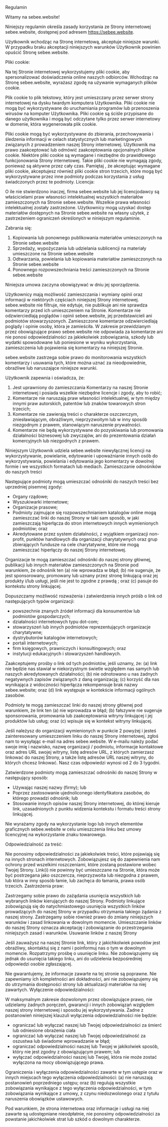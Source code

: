 Regulamin

Witamy na sebee.website!

Niniejszy regulamin określa zasady korzystania ze Strony internetowej sebee.website, dostępnej pod adresem https://sebee.website.

Użytkownik wchodząc na Stronę internetową, akceptuje niniejsze warunki. W przypadku braku akceptacji niniejszych warunków Użytkownik powinien opuścić Stronę sebee.website.

Pliki cookie:

Na tej Stronie internetowej wykorzystujemy pliki cookie, aby spersonalizować doświadczenia online naszych odbiorców. Wchodząc na Stronę sebee.website, wyrażasz zgodę na używanie wymaganych plików cookie.

Plik cookie to plik tekstowy, który jest umieszczany przez serwer strony internetowej na dysku twardym komputera Użytkownika. Pliki cookie nie mogą być wykorzystywane do uruchamiania programów lub przenoszenia wirusów na komputer Użytkownika. Pliki cookie są ściśle przypisane do danego użytkownika i mogą być odczytane tylko przez serwer internetowy w domenie, która wygenerowała plik cookie.

Pliki cookie mogą być wykorzystywane do zbierania, przechowywania i śledzenia informacji w celach statystycznych lub marketingowych związanych z prowadzeniem naszej Strony internetowej. Użytkownik ma prawo zaakceptować lub odmówić zaakceptowania opcjonalnych plików cookie. Niektóre pliki cookie są wymagane i niezbędne do prawidłowego funkcjonowania Strony internetowej. Takie pliki cookie nie wymagają zgody, ponieważ są aktywne przez cały czas. Pamiętaj , że akceptując wymagane pliki cookie, akceptujesz również pliki cookie stron trzecich, które mogą być wykorzystywane przez inne podmioty podczas korzystania z usług świadczonych przez te podmioty.
Licencja:

O ile nie stwierdzono inaczej, firma sebee.website lub jej licencjodawcy są właścicielami praw własności intelektualnej wszystkich materiałów zamieszczonych na Stronie sebee.website. Wszelkie prawa własności intelektualnej zostały zastrzeżone. Użytkownicy mogą uzyskać dostęp materiałów dostępnych na Stronie sebee.website na własny użytek, z zastrzeżeniem ograniczeń określonych w niniejszym regulaminie.

Zabrania się:

1.  Kopiowania lub ponownego publikowania materiałów umieszczonych na Stronie sebee.website
1.  Sprzedaży, wypożyczania lub udzielania sublicencji na materiały umieszczone na Stronie sebee.website
1.  Odtwarzania, powielania lub kopiowania materiałów zamieszczonych na Stronie sebee.website
1.  Ponownego rozpowszechniania treści zamieszczonych na Stronie sebee.website

Niniejsza umowa zaczyna obowiązywać w dniu jej sporządzenia.

Użytkownicy mają możliwość zamieszczania i wymiany opinii oraz informacji w niektórych częściach niniejszej Strony internetowej. sebee.website nie filtruje, nie edytuje, nie publikuje ani nie sprawdza komentarzy przed ich umieszczeniem na Stronie. Komentarze nie odzwierciedlają poglądów i opinii sebee.website, jej przedstawicieli ani podmiotów stowarzyszonych. Zamieszczone komentarze odzwierciedlają poglądy i opinie osoby, która je zamieściła. W zakresie przewidzianym przez obowiązujące prawo sebee.website nie odpowiada za komentarze ani nie ponosi odpowiedzialności za jakiekolwiek zobowiązania, szkody lub wydatki spowodowane lub poniesione w wyniku wykorzystania, zamieszczenia lub pojawienia się komentarzy na niniejszej Stronie.

sebee.website zastrzega sobie prawo do monitorowania wszystkich komentarzy i usuwania tych, które można uznać za nieodpowiednie, obraźliwe lub naruszające niniejsze warunki.

Użytkownik zapewnia i oświadcza, że:

1.    Jest uprawniony do zamieszczania Komentarzy na naszej Stronie internetowej i posiada wszelkie niezbędne licencje i zgody, aby to robić;
1.    Komentarze nie naruszają praw własności intelektualnej, w tym między innymi praw autorskich, patentów lub znaków towarowych stron trzecich;
1.    Komentarze nie zawierają treści o charakterze oszczerczym, zniesławiającym, obraźliwym, nieprzyzwoitym lub w inny sposób niezgodnym z prawem, stanowiącym naruszenie prywatności.
1.    Komentarze nie będą wykorzystywane do pozyskiwania lub promowania działalności biznesowej lub zwyczajów, ani do prezentowania działań komercyjnych lub niezgodnych z prawem.

Niniejszym Użytkownik udziela sebee.website niewyłącznej licencji na wykorzystywanie, powielanie, edytowanie i upoważnianie innych osób do wykorzystywania, powielania i edytowania jego komentarzy w dowolnej formie i we wszystkich formatach lub mediach.
Zamieszczanie odnośników do naszych treści

Następujące podmioty mogą umieszczać odnośniki do naszych treści bez uprzedniej pisemnej zgody:

*    Organy rządowe;
*    Wyszukiwarki internetowe;
*    Organizacje prasowe;
*    Podmioty zajmujące się rozpowszechnianiem katalogów online mogą zamieszczać linki do naszej Strony w taki sam sposób, w jaki zamieszczają hiperłącza do stron internetowych innych wymienionych podmiotów; oraz
*    Akredytowane przez system działalności, z wyjątkiem organizacji non-profit, punktów handlowych dla organizacji charytatywnych oraz grup zbierających fundusze na cele charytatywne, które nie mogą zamieszczać hiperłączy do naszej Strony internetowej.

Organizacje te mogą zamieszczać odnośniki do naszej strony głównej, publikacji lub innych materiałów zamieszczonych na Stronie pod warunkiem, że odnośnik ten (a) nie wprowadza w błąd; (b) nie sugeruje, że jest sponsorowany, promowany lub uznany przez stronę linkującą oraz jej produkty i/lub usługi, jeśli nie jest to zgodne z prawdą ; oraz (c) pasuje do kontekstu strony linkującej.

Dopuszczamy możliwość rozważenia i zatwierdzenia innych próśb o link od następujących typów organizacji:

*    powszechnie znanych źródeł informacji dla konsumentów lub podmiotów gospodarczych;
*    działalności internetowych typu dot-com;
*    stowarzyszeń lub innych podmiotów reprezentujących organizacje charytatywne;
*    dystrybutorów katalogów internetowych;
*    portali internetowych;
*    firm księgowych, prawniczych i konsultingowych; oraz
*    instytucji edukacyjnych i stowarzyszeń handlowych.

Zaakceptujemy prośby o link od tych podmiotów, jeśli uznamy, że: (a) link nie będzie nas stawiał w niekorzystnym świetle względem nas samych lub naszych akredytowanych działalności; (b) nie odnotowano u nas żadnych negatywnych zapisów związanych z daną organizacją; (c) korzyść dla nas wynikająca z widoczności hiperłącza rekompensuje brak nazwy sebee.website; oraz (d) link występuje w kontekście informacji ogólnych zasobów.

Podmioty te mogą zamieszczać linki do naszej strony głównej pod warunkiem, że link ten (a) nie wprowadza w błąd; (b) fałszywie nie sugeruje sponsorowania, promowania lub zaakceptowania witryny linkującej i jej produktów lub usług; oraz (c) wpisuje się w kontekst witryny linkującej.

Jeśli należysz do organizacji wymienionych w punkcie 2 powyżej i jesteś zainteresowany umieszczeniem linku do naszej Strony internetowej, zgłoś nam to wysyłając e-mail na adres sebee.website. W e-mailu należy podać swoje imię i nazwisko, nazwę organizacji / podmiotu, informacje kontaktowe oraz adres URL swojej witryny, listę adresów URL, z których zamierzasz linkować do naszej Strony, a także listę adresów URL naszej witryny, do których chcesz linkować. Nasz czas odpowiedzi wynosi od 2 do 3 tygodni.

Zatwierdzone podmioty mogą zamieszczać odnośniki do naszej Strony w następujący sposób:

*    Używając naszej nazwy (firmy); lub
*    Poprzez zastosowanie ujednoliconego identyfikatora zasobów, do którego prowadzi odnośnik; lub
*    Stosowanie innych opisów naszej Strony internetowej, do której kieruje link, uzasadnionych z punktu widzenia kontekstu i formatu treści strony linkującej.

Nie wyrażamy zgody na wykorzystanie logo lub innych elementów graficznych sebee.website w celu umieszczenia linku bez umowy licencyjnej na wykorzystanie znaku towarowego.

Odpowiedzialność za treść:

Nie ponosimy odpowiedzialności za jakiekolwiek treści, które pojawiają się na innych stronach internetowych. Zobowiązujesz się do zapewnienia nam ochrony przed wszelkimi roszczeniami, które zostaną postawione wobec Twojej Strony. Link(i) nie powinny być umieszczane na Stronie, która może być postrzegana jako oszczercza, nieprzyzwoita lub niezgodna z prawem, lub która w inny sposób łamie, lub zachęca do łamania, prawa osób trzecich.
Zastrzeżenia praw:

Zastrzegamy sobie prawo do zażądania usunięcia wszystkich lub wybranych linków kierujących do naszej Strony. Podmioty linkujące zobowiązują się do natychmiastowego usunięcia wszystkich linków prowadzących do naszej Strony w przypadku otrzymania takiego żądania z naszej strony. Zastrzegamy sobie również prawo do zmiany niniejszych warunków i zasad linkowania w dowolnym momencie. Umieszczanie linków do naszej Strony oznacza akceptację i zobowiązanie do przestrzegania niniejszych zasad i warunków.
Usuwanie linków z naszej Strony

Jeśli zauważysz na naszej Stronie link, który z jakichkolwiek powodów jest obraźliwy, skontaktuj się z nami i poinformuj nas o tym w dowolnym momencie. Rozpatrzymy prośbę o usunięcie linku. Nie zobowiązujemy się jednak do usunięcia takiego linku, ani do udzielenia bezpośredniej odpowiedzi osobie zgłaszającej.

Nie gwarantujemy, że informacje zawarte na tej stronie są poprawne. Nie zapewniamy ich kompletności ani dokładności, ani nie zobowiązujemy się do utrzymania dostępności strony lub aktualizacji materiałów na niej zawartych.
Wyłączenie odpowiedzialności:

W maksymalnym zakresie dozwolonym przez obowiązujące prawo, nie udzielamy żadnych poręczeń, gwarancji i innych zobowiązań względem naszej strony internetowej i sposobu jej wykorzystywania. Żadne z postanowień niniejszej klauzuli wyłączenia odpowiedzialności nie będzie:

*    ograniczać lub wyłączać naszej lub Twojej odpowiedzialności za śmierć lub odniesione obrażenia ciała
*    ograniczać lub wyłączać naszej lub Twojej odpowiedzialność za oszustwa lub świadome wprowadzanie w błąd;
*    ograniczać odpowiedzialności naszej lub Twojej w jakikolwiek sposób, który nie jest zgodny z obowiązującym prawem; lub
*    wyłączać odpowiedzialności naszej lub Twojej, która nie może zostać wyłączona na mocy obowiązującego prawa.

Ograniczenia i wyłączenia odpowiedzialności zawarte w tym ustępie oraz w innych miejscach tego wyłączenia odpowiedzialności: (a) nie naruszają postanowień poprzedniego ustępu; oraz (b) regulują wszystkie zobowiązania wynikające z tego wyłączenia odpowiedzialności, w tym zobowiązania wynikające z umowy, z czynu niedozwolonego oraz z tytułu naruszenia obowiązków ustawowych.

Pod warunkiem, że strona internetowa oraz informacje i usługi na niej zawarte są udostępniane nieodpłatnie, nie ponosimy odpowiedzialności za powstanie jakichkolwiek strat lub szkód o dowolnym charakterze.
